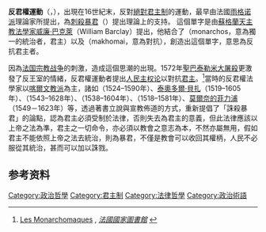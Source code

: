 '''反君權運動'''（{{lang-fr|Monarchomaques}}，{{lang-en|Monarchomachs}}），出現在16世紀末，反對[[絕對君主制|絕對君主制]]的運動，最早由法國[[雨格诺派|雨格诺派]]理論家所提出，為[[刺殺暴君|刺殺暴君]]（{{lang-en|Tyrannicide}}）提出理論上的支持。{{lang-en|Monarchomachs}} 這個單字是由[[蘇格蘭|蘇格蘭]][[天主教|天主教]][[法學家|法學家]][[威廉‧巴克萊|威廉‧巴克萊]]（William Barclay）提出，他結合了{{lang-gr|μόναρχος}}（monarchos，意為獨一的統治者，君主）以及{{lang-gr|μάχομαι}}（makhomai，意為對抗），創造出這個單字，意思為反抗君主者。

因為[[法国宗教战争|法国宗教战争]]的刺激，造成這個思潮的出現。1572年[[聖巴泰勒米大屠殺|聖巴泰勒米大屠殺]]更激發了反王室的情緒，反君權運動者提出[[人民主权论|人民主权论]]以對抗[[君主|君主]]。<ref name=Gallica>[http://gallica.bnf.fr/themes/PolXVI6.htm Les Monarchomaques] {{Wayback|url=http://gallica.bnf.fr/themes/PolXVI6.htm |date=20051017171846 }}, ''[[法國國家圖書館|法國國家圖書館]]'' {{fr icon}}</ref>當時的反君權法學家以[[喀爾文教派|喀爾文教派]]為主，諸如{{Tsl|en|François Hotman|法蘭索瓦·哈特曼}}（1524–1590年）、[[泰奧多爾·貝扎|泰奧多爾·貝扎]]（1519–1605年）、{{Tsl|en|Simon Goulart|西蒙·古拉特}}（1543–1628年）、{{Tsl|en|Nicolas Barnaud|尼可拉斯·柏諾}}（1538–1604年）、{{Tsl|en|Hubert Languet|修伯特·蘭格特}}（1518–1581年）、[[莫爾奈的菲力浦|莫爾奈的菲力浦]]（1549－1623年）等，透過著書立說與宣教佈道的方式，重新提倡了「誅殺暴君」的論點，認為君主必須受制於法律，否則失去為君主的意義，但此法律應該以上帝之法為準，君主之一切命令，亦必須以教會之意志為本，不然亦屬無用，假如君主不能依照上帝之法去統治，則為暴君，不僅是教會可以收回其權柄，人民不必服從其統治，甚而可以加以誅戮。

==参考资料==
{{reflist}}

{{Politics-stub}}

[[Category:政治哲學|Category:政治哲學]]
[[Category:君主制|Category:君主制]]
[[Category:法律哲學|Category:法律哲學]]
[[Category:政治術語|Category:政治術語]]